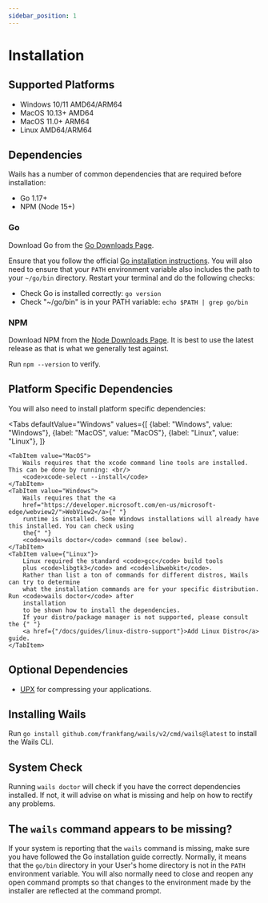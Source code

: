 ```yaml
---
sidebar_position: 1
---
```



# Installation

## Supported Platforms

- Windows 10/11 AMD64/ARM64
- MacOS 10.13+ AMD64
- MacOS 11.0+ ARM64
- Linux AMD64/ARM64

## Dependencies

Wails has a number of common dependencies that are required before installation:

- Go 1.17+
- NPM (Node 15+)

### Go

Download Go from the [Go Downloads Page](https://go.dev/doc/install).

Ensure that you follow the official [Go installation instructions](https://go.dev/doc/install). You will also need to ensure that your `PATH` environment variable also includes the path to your `~/go/bin` directory. Restart your terminal and do the following checks:

- Check Go is installed correctly: `go version`
- Check "~/go/bin" is in your PATH variable: `echo $PATH | grep go/bin`

### NPM

Download NPM from the [Node Downloads Page](https://nodejs.org/en/download/). It is best to use the latest release as that is what we generally test against.

Run `npm --version` to verify.

## Platform Specific Dependencies

You will also need to install platform specific dependencies:

<!-- @formatter:off -->

<Tabs
    defaultValue="Windows"
    values={[
        {label: "Windows", value: "Windows"},
        {label: "MacOS", value: "MacOS"},
        {label: "Linux", value: "Linux"},
    ]}
>
    <TabItem value="MacOS">
        Wails requires that the xcode command line tools are installed. This can be done by running: <br/>
        <code>xcode-select --install</code>
    </TabItem>
    <TabItem value="Windows">
        Wails requires that the <a
        href="https://developer.microsoft.com/en-us/microsoft-edge/webview2/">WebView2</a>{" "}
        runtime is installed. Some Windows installations will already have this installed. You can check using
        the{" "}
        <code>wails doctor</code> command (see below).
    </TabItem>
    <TabItem value={"Linux"}>
        Linux required the standard <code>gcc</code> build tools
        plus <code>libgtk3</code> and <code>libwebkit</code>.
        Rather than list a ton of commands for different distros, Wails can try to determine
        what the installation commands are for your specific distribution. Run <code>wails doctor</code> after
        installation
        to be shown how to install the dependencies.
        If your distro/package manager is not supported, please consult the {" "}
        <a href={"/docs/guides/linux-distro-support"}>Add Linux Distro</a> guide.
    </TabItem>
</Tabs>

<!-- @formatter:on -->

## Optional Dependencies

- [UPX](https://upx.github.io/) for compressing your applications.

## Installing Wails

Run `go install github.com/frankfang/wails/v2/cmd/wails@latest` to install the Wails CLI.

## System Check

Running `wails doctor` will check if you have the correct dependencies installed. If not, it will advise on what is missing and help on how to rectify any problems.

## The `wails` command appears to be missing?

If your system is reporting that the `wails` command is missing, make sure you have followed the Go installation guide
correctly. Normally, it means that the `go/bin` directory in your User's home directory is not in the `PATH` environment
variable. You will also normally need to close and reopen any open command prompts so that changes to the environment
made by the installer are reflected at the command prompt.
